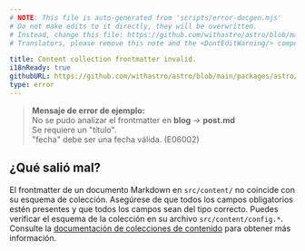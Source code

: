 ```yaml
---
# NOTE: This file is auto-generated from 'scripts/error-docgen.mjs'
# Do not make edits to it directly, they will be overwritten.
# Instead, change this file: https://github.com/withastro/astro/blob/main/packages/astro/src/core/errors/errors-data.ts
# Translators, please remove this note and the <DontEditWarning/> component.

title: Content collection frontmatter invalid.
i18nReady: true
githubURL: https://github.com/withastro/astro/blob/main/packages/astro/src/core/errors/errors-data.ts
type: error
---
```


> **Mensaje de error de ejemplo:**<br/>
No se pudo analizar el frontmatter en **blog** → **post.md**<br/>
Se requiere un "título".<br/>
"fecha" debe ser una fecha válida. (E06002)

## ¿Qué salió mal?

El frontmatter de un documento Markdown en `src/content/` no coincide con su esquema de colección.
Asegúrese de que todos los campos obligatorios estén presentes y que todos los campos sean del tipo correcto.
Puedes verificar el esquema de la colección en su archivo `src/content/config.*`.
Consulte la [documentación de colecciones de contenido](/es/guides/content-collections/) para obtener más información.

